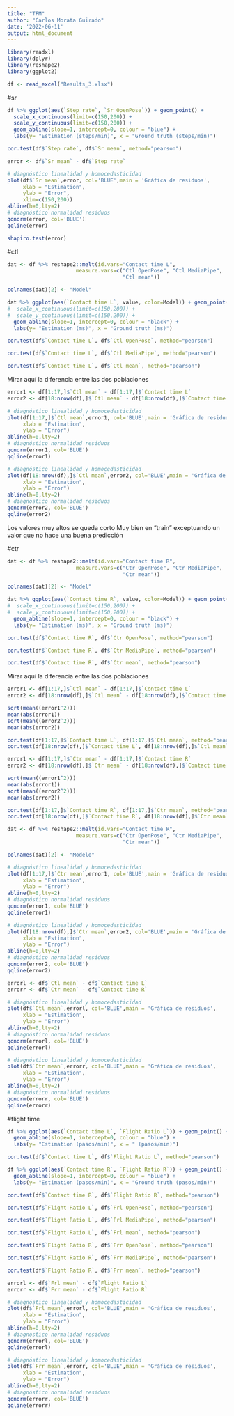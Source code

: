 ```yaml
---
title: "TFM"
author: "Carlos Morata Guirado"
date: '2022-06-11'
output: html_document
---
```


```r
library(readxl)
library(dplyr)
library(reshape2)
library(ggplot2)
```


```r
df <- read_excel("Results_3.xlsx")
```

#sr

```r
df %>% ggplot(aes(`Step rate`, `Sr OpenPose`)) + geom_point() + 
  scale_x_continuous(limit=c(150,200)) + 
  scale_y_continuous(limit=c(150,200)) + 
  geom_abline(slope=1, intercept=0, colour = "blue") +
  labs(y= "Estimation (steps/min)", x = "Ground truth (steps/min)")

```

```r
cor.test(df$`Step rate`, df$`Sr mean`, method="pearson")
```

```r
error <- df$`Sr mean` - df$`Step rate`
```

```r
# diagnóstico linealidad y homocedasticidad
plot(df$`Sr mean`,error, col='BLUE',main = 'Gráfica de residuos',
     xlab = "Estimation",
     ylab = "Error",
     xlim=c(150,200))
abline(h=0,lty=2)
# diagnóstico normalidad residuos
qqnorm(error, col='BLUE')
qqline(error)
```

```r
shapiro.test(error)
```



#ctl


```r
dat <- df %>% reshape2::melt(id.vars="Contact time L", 
                      measure.vars=c("Ctl OpenPose", "Ctl MediaPipe", 
                                     "Ctl mean"))

colnames(dat)[2] <- "Model"

dat %>% ggplot(aes(`Contact time L`, value, color=Model)) + geom_point() + 
#  scale_x_continuous(limit=c(150,200)) + 
#  scale_y_continuous(limit=c(150,200)) + 
  geom_abline(slope=1, intercept=0, colour = "black") +
  labs(y= "Estimation (ms)", x = "Ground truth (ms)")
```


```r
cor.test(df$`Contact time L`, df$`Ctl OpenPose`, method="pearson")
```


```r
cor.test(df$`Contact time L`, df$`Ctl MediaPipe`, method="pearson")
```


```r
cor.test(df$`Contact time L`, df$`Ctl mean`, method="pearson")
```


Mirar aquí la diferencia entre las dos poblaciones


```r
error1 <- df[1:17,]$`Ctl mean` - df[1:17,]$`Contact time L`
error2 <- df[18:nrow(df),]$`Ctl mean` - df[18:nrow(df),]$`Contact time L`
```

```r
# diagnóstico linealidad y homocedasticidad
plot(df[1:17,]$`Ctl mean`,error1, col='BLUE',main = 'Gráfica de residuos',
     xlab = "Estimation",
     ylab = "Error")
abline(h=0,lty=2)
# diagnóstico normalidad residuos
qqnorm(error1, col='BLUE')
qqline(error1)
```

```r
# diagnóstico linealidad y homocedasticidad
plot(df[18:nrow(df),]$`Ctl mean`,error2, col='BLUE',main = 'Gráfica de residuos',
     xlab = "Estimation",
     ylab = "Error")
abline(h=0,lty=2)
# diagnóstico normalidad residuos
qqnorm(error2, col='BLUE')
qqline(error2)
```

Los valores muy altos se queda corto
Muy bien en "train" exceptuando un valor que no hace una buena predicción



#ctr


```r
dat <- df %>% reshape2::melt(id.vars="Contact time R", 
                      measure.vars=c("Ctr OpenPose", "Ctr MediaPipe", 
                                     "Ctr mean"))

colnames(dat)[2] <- "Model"

dat %>% ggplot(aes(`Contact time R`, value, color=Model)) + geom_point() + 
#  scale_x_continuous(limit=c(150,200)) + 
#  scale_y_continuous(limit=c(150,200)) + 
  geom_abline(slope=1, intercept=0, colour = "black") +
  labs(y= "Estimation (ms)", x = "Ground truth (ms)")
```


```r
cor.test(df$`Contact time R`, df$`Ctr OpenPose`, method="pearson")
```


```r
cor.test(df$`Contact time R`, df$`Ctr MediaPipe`, method="pearson")
```


```r
cor.test(df$`Contact time R`, df$`Ctr mean`, method="pearson")
```



Mirar aquí la diferencia entre las dos poblaciones

```r
error1 <- df[1:17,]$`Ctl mean` - df[1:17,]$`Contact time L`
error2 <- df[18:nrow(df),]$`Ctl mean` - df[18:nrow(df),]$`Contact time L`
```

```r
sqrt(mean((error1^2)))
mean(abs(error1))
sqrt(mean((error2^2)))
mean(abs(error2))
```

```r
cor.test(df[1:17,]$`Contact time L`, df[1:17,]$`Ctl mean`, method="pearson")
cor.test(df[18:nrow(df),]$`Contact time L`, df[18:nrow(df),]$`Ctl mean`, method="pearson")
```


```r
error1 <- df[1:17,]$`Ctr mean` - df[1:17,]$`Contact time R`
error2 <- df[18:nrow(df),]$`Ctr mean` - df[18:nrow(df),]$`Contact time R`
```

```r
sqrt(mean((error1^2)))
mean(abs(error1))
sqrt(mean((error2^2)))
mean(abs(error2))
```

```r
cor.test(df[1:17,]$`Contact time R`, df[1:17,]$`Ctr mean`, method="pearson")
cor.test(df[18:nrow(df),]$`Contact time R`, df[18:nrow(df),]$`Ctr mean`, method="pearson")
```


```r
dat <- df %>% reshape2::melt(id.vars="Contact time R", 
                      measure.vars=c("Ctr OpenPose", "Ctr MediaPipe", 
                                     "Ctr mean"))

colnames(dat)[2] <- "Modelo"

# diagnóstico linealidad y homocedasticidad
plot(df[1:17,]$`Ctr mean`,error1, col='BLUE',main = 'Gráfica de residuos',
     xlab = "Estimation",
     ylab = "Error")
abline(h=0,lty=2)
# diagnóstico normalidad residuos
qqnorm(error1, col='BLUE')
qqline(error1)
```

```r
# diagnóstico linealidad y homocedasticidad
plot(df[18:nrow(df),]$`Ctr mean`,error2, col='BLUE',main = 'Gráfica de residuos',
     xlab = "Estimation",
     ylab = "Error")
abline(h=0,lty=2)
# diagnóstico normalidad residuos
qqnorm(error2, col='BLUE')
qqline(error2)
```

```r
errorl <- df$`Ctl mean` - df$`Contact time L`
errorr <- df$`Ctr mean` - df$`Contact time R`
```

```r
# diagnóstico linealidad y homocedasticidad
plot(df$`Ctl mean`,errorl, col='BLUE',main = 'Gráfica de residuos',
     xlab = "Estimation",
     ylab = "Error")
abline(h=0,lty=2)
# diagnóstico normalidad residuos
qqnorm(errorl, col='BLUE')
qqline(errorl)
```

```r
# diagnóstico linealidad y homocedasticidad
plot(df$`Ctr mean`,errorr, col='BLUE',main = 'Gráfica de residuos',
     xlab = "Estimation",
     ylab = "Error")
abline(h=0,lty=2)
# diagnóstico normalidad residuos
qqnorm(errorr, col='BLUE')
qqline(errorr)
```


#flight time


```r
df %>% ggplot(aes(`Contact time L`, `Flight Ratio L`)) + geom_point() + 
  geom_abline(slope=1, intercept=0, colour = "blue") +
  labs(y= "Estimation (pasos/min)", x = " (pasos/min)")
```

```r
cor.test(df$`Contact time L`, df$`Flight Ratio L`, method="pearson")
```


```r
df %>% ggplot(aes(`Contact time R`, `Flight Ratio R`)) + geom_point() + 
  geom_abline(slope=1, intercept=0, colour = "blue") +
  labs(y= "Estimation (pasos/min)", x = "Ground truth (pasos/min)")
```

```r
cor.test(df$`Contact time R`, df$`Flight Ratio R`, method="pearson")
```



```r
cor.test(df$`Flight Ratio L`, df$`Frl OpenPose`, method="pearson")
```


```r
cor.test(df$`Flight Ratio L`, df$`Frl MediaPipe`, method="pearson")
```


```r
cor.test(df$`Flight Ratio L`, df$`Frl mean`, method="pearson")
```



```r
cor.test(df$`Flight Ratio R`, df$`Frr OpenPose`, method="pearson")
```


```r
cor.test(df$`Flight Ratio R`, df$`Frr MediaPipe`, method="pearson")
```


```r
cor.test(df$`Flight Ratio R`, df$`Frr mean`, method="pearson")
```


```r
errorl <- df$`Frl mean` - df$`Flight Ratio L`
errorr <- df$`Frr mean` - df$`Flight Ratio R`
```

```r
# diagnóstico linealidad y homocedasticidad
plot(df$`Frl mean`,errorl, col='BLUE',main = 'Gráfica de residuos',
     xlab = "Estimation",
     ylab = "Error")
abline(h=0,lty=2)
# diagnóstico normalidad residuos
qqnorm(errorl, col='BLUE')
qqline(errorl)
```

```r
# diagnóstico linealidad y homocedasticidad
plot(df$`Frr mean`,errorr, col='BLUE',main = 'Gráfica de residuos',
     xlab = "Estimation",
     ylab = "Error")
abline(h=0,lty=2)
# diagnóstico normalidad residuos
qqnorm(errorr, col='BLUE')
qqline(errorr)
```

